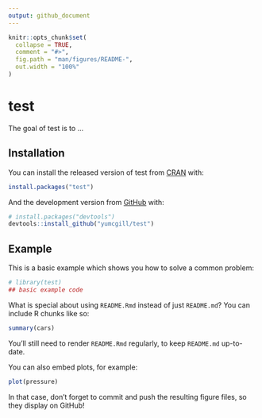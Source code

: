 ```yaml
---
output: github_document
---
```


<!-- README.md is generated from README.Rmd. Please edit that file -->

```r
knitr::opts_chunk$set(
  collapse = TRUE,
  comment = "#>",
  fig.path = "man/figures/README-",
  out.width = "100%"
)
```
# test

<!-- badges: start -->
<!-- badges: end -->

The goal of test is to ...

## Installation

You can install the released version of test from [CRAN](https://CRAN.R-project.org) with:

``` r
install.packages("test")
```

And the development version from [GitHub](https://github.com/) with:

``` r
# install.packages("devtools")
devtools::install_github("yumcgill/test")
```
## Example

This is a basic example which shows you how to solve a common problem:

```r
# library(test)
## basic example code
```

What is special about using `README.Rmd` instead of just `README.md`? You can include R chunks like so:

```r
summary(cars)
```

You'll still need to render `README.Rmd` regularly, to keep `README.md` up-to-date.

You can also embed plots, for example:

```r
plot(pressure)
```

In that case, don't forget to commit and push the resulting figure files, so they display on GitHub!
